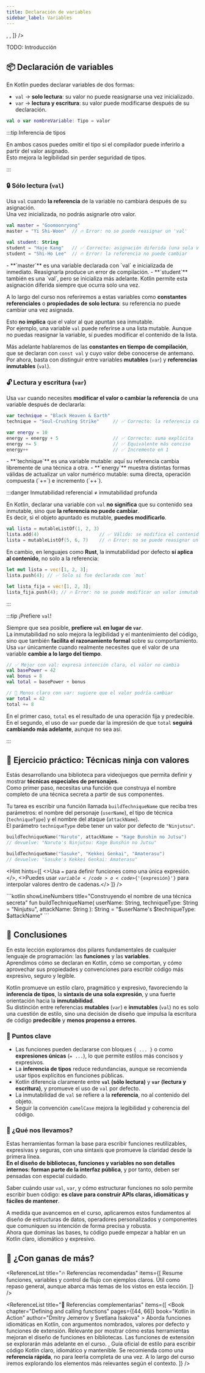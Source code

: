 ```yaml
---
title: Declaración de variables
sidebar_label: Variables
---
```


<ReadingTime />
<RepoLinks children={[
    <GitLabRepo user="r8vnhill" repo="intro-kt" />,
    <GitHubRepo user="r8vnhill" repo="intro-kt" />,
]}  />

TODO: Introducción

## 📦 Declaración de variables

En Kotlin puedes declarar variables de dos formas:

- `val` → **solo lectura**: su valor no puede reasignarse una vez inicializado.  
- `var` → **lectura y escritura**: su valor puede modificarse después de su declaración.

```kotlin title="Sintaxis general"
val o var nombreVariable: Tipo = valor
```

:::tip Inferencia de tipos

En ambos casos puedes omitir el tipo si el compilador puede inferirlo a partir del valor asignado.  
Esto mejora la legibilidad sin perder seguridad de tipos.

:::

### 🔒 Sólo lectura (`val`)

Usa `val` cuando **la referencia** de la variable no cambiará después de su asignación.  
Una vez inicializada, no podrás asignarle otro valor.

```kotlin showLineNumbers title="Variables de solo lectura"
val master = "Goomoonryong"
master = "Yi Shi-Woon"  // 🔥 Error: no se puede reasignar un 'val'

val student: String
student = "Haje Kang"   // ✅ Correcto: asignación diferida (una sola vez)
student = "Shi-Ho Lee"  // 🔥 Error: la referencia no puede cambiar
```

<Explanation>
    - **`master`** es una variable declarada con `val` e inicializada de inmediato. Reasignarla produce un error de compilación.
    - **`student`** también es una `val`, pero se inicializa más adelante. Kotlin permite esta asignación diferida siempre que ocurra solo una vez.
</Explanation>

A lo largo del curso nos referiremos a estas variables como **constantes referenciales** o **propiedades de solo lectura**: su referencia no puede cambiar una vez asignada.

Esto **no implica** que el valor al que apuntan sea inmutable.  
Por ejemplo, una variable `val` puede referirse a una lista mutable. Aunque no puedas reasignar la variable, sí puedes modificar el contenido de la lista.

Más adelante hablaremos de las **constantes en tiempo de compilación**, que se declaran con `const val` y cuyo valor debe conocerse de antemano.  
Por ahora, basta con distinguir entre variables **mutables** (`var`) y **referencias inmutables** (`val`).

### 🔓 Lectura y escritura (`var`)

Usa `var` cuando necesites **modificar el valor o cambiar la referencia** de una variable después de declararla:

```kotlin showLineNumbers title="Variables de lectura y escritura"
var technique = "Black Heaven & Earth"
technique = "Soul-Crushing Strike"     // ✅ Correcto: la referencia cambia a otra técnica

var energy = 10
energy = energy + 5                    // ✅ Correcto: suma explícita
energy += 5                            // ✅ Equivalente más conciso
energy++                               // ✅ Incremento en 1
```

<Explanation>
    - **`technique`** es una variable mutable: aquí su referencia cambia libremente de una técnica a otra.
    - **`energy`** muestra distintas formas válidas de actualizar un valor numérico mutable: suma directa, operación compuesta (`+=`) e incremento (`++`).
</Explanation>

:::danger Inmutabilidad referencial ≠ inmutabilidad profunda

En Kotlin, declarar una variable con `val` **no significa** que su contenido sea inmutable, sino que **la referencia no puede cambiar**.  
Es decir, si el objeto apuntado es mutable, **puedes modificarlo**.

```kotlin showLineNumbers title="Kotlin: 'val' no impide modificar el contenido"
val lista = mutableListOf(1, 2, 3)
lista.add(4)                      // ✅ Válido: se modifica el contenido, no la referencia
lista = mutableListOf(5, 6, 7)    // 🔥 Error: no se puede reasignar un 'val'
```

En cambio, en lenguajes como **Rust**, la inmutabilidad por defecto **sí aplica al contenido**, no solo a la referencia:

```rust showLineNumbers title="Rust: inmutabilidad por defecto"
let mut lista = vec![1, 2, 3];
lista.push(4); // ✅ Solo si fue declarada con `mut`

let lista_fija = vec![1, 2, 3];
lista_fija.push(4); // 🔥 Error: no se puede modificar un valor inmutable
```

:::

:::tip ¡Prefiere `val`!

Siempre que sea posible, **prefiere `val` en lugar de `var`**.  
La inmutabilidad no solo mejora la legibilidad y el mantenimiento del código, sino que también **facilita el razonamiento formal** sobre su comportamiento.  
Usa `var` únicamente cuando realmente necesites que el valor de una variable **cambie a lo largo del tiempo**.

```kotlin showLineNumbers title="Expresividad e intención: mejor con val que con var"
// ✅ Mejor con val: expresa intención clara, el valor no cambia
val basePower = 42
val bonus = 8
val total = basePower + bonus

// 🔶 Menos claro con var: sugiere que el valor podría cambiar
var total = 42
total += 8
```

En el primer caso, `total` es el resultado de una operación fija y predecible.  
En el segundo, el uso de `var` puede dar la impresión de que `total` **seguirá cambiando más adelante**, aunque no sea así.

:::

## 🧠 Ejercicio práctico: Técnicas ninja con valores

Estás desarrollando una biblioteca para videojuegos que permita definir y mostrar **técnicas especiales de personajes**.  
Como primer paso, necesitas una función que construya el nombre completo de una técnica secreta a partir de sus componentes.

Tu tarea es escribir una función llamada `buildTechniqueName` que reciba tres parámetros: el nombre del personaje (`userName`), el tipo de técnica (`techniqueType`) y el nombre del ataque (`attackName`).  
El parámetro `techniqueType` debe tener un valor por defecto de `"Ninjutsu"`.

```kotlin showLineNumbers title="🧪 Ejemplos de uso"
buildTechniqueName("Naruto", attackName = "Kage Bunshin no Jutsu")
// devuelve: "Naruto's Ninjutsu: Kage Bunshin no Jutsu"

buildTechniqueName("Sasuke", "Kekkei Genkai", "Amaterasu")
// devuelve: "Sasuke's Kekkei Genkai: Amaterasu"
```

<Hint hints={[
    <>Usa <code>=</code> para definir funciones como una única expresión.</>,
    <>Puedes usar <code>$variable</code> o <code>${'{expresión}'}</code> para interpolar valores dentro de cadenas.</>
]} />

<Solution>
    ```kotlin showLineNumbers title="Construyendo el nombre de una técnica secreta"
    fun buildTechniqueName(
        userName: String,
        techniqueType: String = "Ninjutsu",
        attackName: String
    ): String = "$userName's $techniqueType: $attackName"
    ```
</Solution>

## 🎯 Conclusiones

En esta lección exploramos dos pilares fundamentales de cualquier lenguaje de programación: las **funciones** y las **variables**.  
Aprendimos cómo se declaran en Kotlin, cómo se comportan, y cómo aprovechar sus propiedades y convenciones para escribir código más expresivo, seguro y legible.

Kotlin promueve un estilo claro, pragmático y expresivo, favoreciendo la **inferencia de tipos**, la **sintaxis de una sola expresión**, y una fuerte orientación hacia la **inmutabilidad**.  
Su distinción entre referencias **mutables** (`var`) e **inmutables** (`val`) no es solo una cuestión de estilo, sino una decisión de diseño que impulsa la escritura de código **predecible** y **menos propenso a errores**.

### 🔑 Puntos clave

- Las funciones pueden declararse con bloques `{ ... }` o como **expresiones únicas** (`= ...`), lo que permite estilos más concisos y expresivos.
- La **inferencia de tipos** reduce redundancias, aunque se recomienda usar tipos explícitos en funciones públicas.
- Kotlin diferencia claramente entre **`val` (sólo lectura)** y **`var` (lectura y escritura)**, y promueve el uso de `val` por defecto.
- La inmutabilidad de `val` se refiere a la **referencia**, no al contenido del objeto.
- Seguir la convención `camelCase` mejora la legibilidad y coherencia del código.

### 🧰 ¿Qué nos llevamos?

Estas herramientas forman la base para escribir funciones reutilizables, expresivas y seguras, con una sintaxis que promueve la claridad desde la primera línea.  
**En el diseño de bibliotecas, funciones y variables no son detalles internos: forman parte de la interfaz pública**, y por tanto, deben ser pensadas con especial cuidado.

Saber cuándo usar `val`, `var`, y cómo estructurar funciones no solo permite escribir buen código: **es clave para construir APIs claras, idiomáticas y fáciles de mantener**.

A medida que avancemos en el curso, aplicaremos estos fundamentos al diseño de estructuras de datos, operadores personalizados y componentes que comuniquen su intención de forma precisa y robusta.  
Ahora que dominas las bases, tu código puede empezar a hablar en un Kotlin claro, idiomático y expresivo.

<div className="language-card-container">
    <LanguageCards.PythonCard link="/docs/type-fundamentals/basics/functions-and-variables/py" />    
</div>

## 📖 ¿Con ganas de más?

<ReferenceList title="🔥 Referencias recomendadas" items={[
    <WebPage
        title="Basic syntax"
        url="https://kotlinlang.org/docs/basic-syntax.html"
        location="la documentación oficial de Kotlin"
    >
        Resume funciones, variables y control de flujo con ejemplos claros. Útil como repaso general, aunque abarca más temas de los vistos en esta lección.
    </WebPage>
]} />

<ReferenceList title="🔹 Referencias complementarias" items={[
    <Book
        chapter="Defining and calling functions"
        pages={[44, 66]}
        book="Kotlin in Action"
        author="Dmitry Jemerov y Svetlana Isakova"
    >
        Aborda funciones idiomáticas en Kotlin, con argumentos nombrados, valores por defecto y funciones de extensión. Relevante por mostrar cómo estas herramientas mejoran el diseño de funciones en bibliotecas. Las funciones de extensión se explorarán más adelante en el curso.
    </Book>,
    <WebPage
        title="Coding Conventions | Kotlin"
        url="https://kotlinlang.org/docs/coding-conventions.html"
        location="la documentación oficial de Kotlin"
    >
        Guía oficial de estilo para escribir código Kotlin claro, idiomático y mantenible. Se recomienda como una <b>referencia rápida</b>, no para leerla completa de una vez. A lo largo del curso iremos explorando los elementos más relevantes según el contexto.
    </WebPage>
]} />
